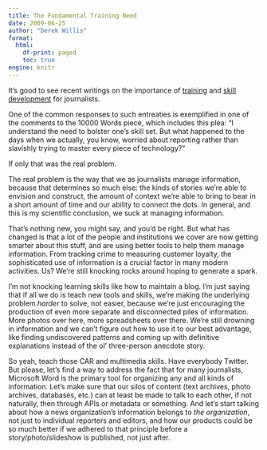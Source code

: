 ```yaml
---
title: The Fundamental Training Need
date: 2009-06-25
author: "Derek Willis"
format:
  html:
    df-print: paged
    toc: true
engine: knitr
---
```


It's good to see recent writings on the importance of [training](http://mindymcadams.com/tojou/2009/teaching-students-to-integrate-multimedia-tools-storytelling/) and [skill development](http://www.mediabistro.com/10000words/journalism-grads-30-things-you-should_b337) for journalists.

One of the common responses to such entreaties is exemplified in one of the comments to the 10000 Words piece, which includes this plea: "I understand the need to bolster one's skill set. But what happened to the days when we actually, you know, worried about reporting rather than slavishly trying to master every piece of technology?”

If only that was the real problem.

The real problem is the way that we as journalists manage information, because that determines so much else: the kinds of stories we're able to envision and construct, the amount of context we're able to bring to bear in a short amount of time and our ability to connect the dots. In general, and this is my scientific conclusion, we suck at managing information.

That's nothing new, you might say, and you'd be right. But what has changed is that a lot of the people and institutions we cover are now getting smarter about this stuff, and are using better tools to help them manage information. From tracking crime to measuring customer loyalty, the sophisticated use of information is a crucial factor in many modern activities. Us? We're still knocking rocks around hoping to generate a spark.

I'm not knocking learning skills like how to maintain a blog. I'm just saying that if all we do is teach new tools and skills, we're making the underlying problem _harder_ to solve, not easier, because we're just encouraging the production of even more separate and disconnected piles of information. More photos over here, more spreadsheets over there. We're still drowning in information and we can't figure out how to use it to our best advantage, like finding undiscovered patterns and coming up with definitive explanations instead of the ol' three-person anecdote story.

So yeah, teach those CAR and multimedia skills. Have everybody Twitter. But please, let's find a way to address the fact that for many journalists, Microsoft Word is the primary tool for organizing any and all kinds of information. Let's make sure that our silos of content (text archives, photo archives, databases, etc.) can at least be made to talk to each other, if not naturally, then through APIs or metadata or something. And let's start talking about how a news organization's information belongs to _the organization_, not just to individual reporters and editors, and how our products could be so much better if we adhered to that principle before a story/photo/slideshow is published, not just after.